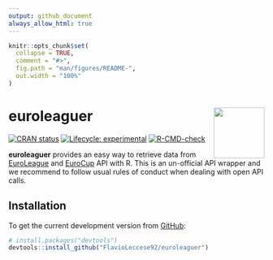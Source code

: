```yaml
---
output: github_document
always_allow_html: true
---
```


<!-- README.md is generated from README.Rmd. Please edit that file -->

```r
knitr::opts_chunk$set(
  collapse = TRUE,
  comment = "#>",
  fig.path = "man/figures/README-",
  out.width = "100%"
)
```

# euroleaguer <img src="man/figures/logo.png" align="right" width="100px">

<!-- badges: start -->
[![CRAN status](https://www.r-pkg.org/badges/version/euroleaguer)](https://CRAN.R-project.org/package=Rduinoiot)
[![Lifecycle: experimental](https://img.shields.io/badge/lifecycle-experimental-orange.svg)](https://lifecycle.r-lib.org/articles/stages.html#experimental)
[![R-CMD-check](https://github.com/FlavioLeccese92/euroleaguer/actions/workflows/R-CMD-check.yaml/badge.svg)](https://github.com/FlavioLeccese92/euroleaguer/actions/workflows/R-CMD-check.yaml)
<!-- badges: end -->

**euroleaguer** provides an easy way to retrieve data from [EuroLeague](<https://www.euroleaguebasketball.net/euroleague/>) and [EuroCup](<https://www.euroleaguebasketball.net/eurocup/>) API with R.
This is an un-official API wrapper and we recommend to follow usual rules of conduct
when dealing with open API calls.

## Installation

To get the current development version from [GitHub](<https://github.com/>):

```r
# install.packages("devtools")
devtools::install_github("FlavioLeccese92/euroleaguer")
```

